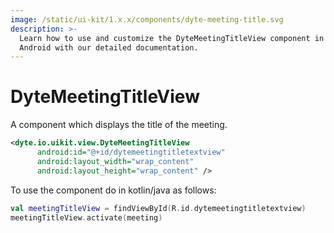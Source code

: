 ```yaml
---
image: /static/ui-kit/1.x.x/components/dyte-meeting-title.svg
description: >-
  Learn how to use and customize the DyteMeetingTitleView component in Ospi's
  Android with our detailed documentation.
---
```


# DyteMeetingTitleView

A component which displays the title of the meeting.

```xml
<dyte.io.uikit.view.DyteMeetingTitleView
      android:id="@+id/dytemeetingtitletextview"
      android:layout_width="wrap_content"
      android:layout_height="wrap_content" />
```

To use the component do in kotlin/java as follows:

```kotlin
val meetingTitleView = findViewById(R.id.dytemeetingtitletextview)
meetingTitleView.activate(meeting)
```

<head>
  <title>Android DyteMeetingTitleView</title>
</head>

